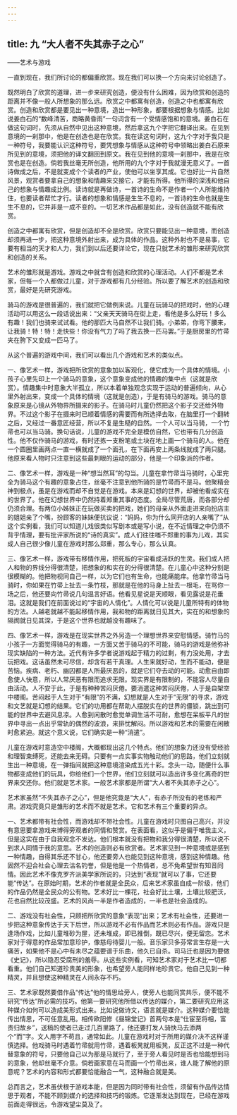 ```yaml
---
---
---
```

title: 九 “大人者不失其赤子之心”
---




——艺术与游戏

一直到现在，我们所讨论的都偏重欣赏。现在我们可以换一个方向来讨论创造了。

既然明白了欣赏的道理，进一步来研究创造，便没有什么困难，因为欣赏和创造的距离并不像一般人所想象的那么远。欣赏之中都寓有创造，创造之中也都寓有欣赏。创造和欣赏都是要见出一种意境，造出一种形象，都要根据想象与情感。比如说姜白石的“数峰清苦，商略黄昏雨”一句词含有一个受情感饱和的意境。姜白石在做这句词时，先须从自然中见出这种意境，然后拿这九个字把它翻译出来。在见到意境的一刹那中，他是在创造也是在欣赏。我在读这句词时，这九个字对于我只是一种符号，我要能认识这种符号，要凭想象与情感从这种符号中领略出姜白石原来所见到的意境，须把他的译文翻回到原文。我在见到他的意境一刹那中，我是在欣赏也是在创造。倘若我丝毫无所创造，他所用的九个字对于我就漫无意义了。一首诗做成之后，不是就变成个个读者的产业，使他可以坐享其成。它也好比一片自然风景，观赏者要拿自己的想象和情趣来交接它，才能有所得。他所得的深浅和他自己的想象与情趣成比例。读诗就是再做诗，一首诗的生命不是作者一个人所能维持住，也要读者帮忙才行。读者的想象和情感是生生不息的，一首诗的生命也就是生生不息的，它并非是一成不变的。一切艺术作品都是如此，没有创造就不能有欣赏。

创造之中都寓有欣赏，但是创造却不全是欣赏。欣赏只要能见出一种意境，而创造却须再进一步，把这种意境外射出来，成为具体的作品。这种外射也不是易事，它要有相当的天才和人力，我们到以后还要详论它，现在只就艺术的雏形来研究欣赏和创造的关系。

艺术的雏形就是游戏。游戏之中就含有创造和欣赏的心理活动。人们不都是艺术家，但每一个人都做过儿童，对于游戏都有几分经验。所以要了解艺术的创造和欣赏，最好是先研究游戏。

骑马的游戏是很普遍的，我们就把它做例来说。儿童在玩骑马的把戏时，他的心理活动可以用这么一段话说出来：“父亲天天骑马在街上走，看他是多么好玩！多么有趣！我们也骑来试试看。他的那匹大马自然不让我们骑。小弟弟，你弯下腰来，让我骑！特！特！走快些！你没有气力了吗了我去换一匹马罢。”于是厨房里的竹帚夹在胯下又变成一匹马了。

从这个普遍的游戏中间，我们可以看出几个游戏和艺术的类似点。

一、像艺术一样，游戏把所欣赏的意象加以客观化，使它成为一个具体的情境。小孩子心里先印上一个骑马的意象，这个意象变成他的情趣的集中点（这就是欣赏）。情趣集中时意象大半孤立，所以本着单独观念实现于运动的普遍倾向，从心里外射出来，变成一个具体的情境（这就是创造），于是有骑马的游戏。骑马的意象原来是心镜从外物界所摄来的影子。在骑马时儿童仍然把这个影子交还给外物界。不过这个影子在摄来时已顺着情感的需要而有所选择去取，在脑里打一个翻转之后，又经过一番意匠经营，所以不复是生糙的自然。一个人可以当马骑，一个竹帚也可以当马骑。换句话说，儿童的游戏不完全是模仿自然，它也带有几分创造性。他不仅作骑马的游戏，有时还拣一支粉笔或土块在地上画一个骑马的人。他在一个圆圈里画两点一直一横就成了一个面孔，在下面再安上两条线就成了两只腿。他原来看人物时只注意到这些最刺眼的运动的部分，他是一个印象派的作者。

二、像艺术一样，游戏是一种“想当然耳”的勾当。儿童在拿竹帚当马骑时，心里完全为骑马这个有趣的意象占住，丝毫不注意到他所骑的是竹帚而不是马。他聚精会神到极点，虽是在游戏而却不自觉是在游戏。本来是幻想的世界，却被他看成实在的世界了。他在幻想世界中仍然持着郑重其事的态度。全局尽管荒唐，而各部分却仍须合理。有两位小姊妹正在玩做买卖的把戏，她们的母亲从外面走进来向扮店主的姐姐亲了个嘴，扮顾客的妹妹便抗议说：“妈妈，你为什么同开店的人亲嘴了”从这个实例看，我们可以知道儿戏很类似写剧本或是写小说，在不近情理之中仍须不背乎情理，要有批评家所说的“诗的真实”。成人们往往嗤不郑重的事为儿戏，其实成人自己很少像儿童在游戏时那么郑重，那么专心，那么认真。

三、像艺术一样，游戏带有移情作用，把死板的宇宙看成活跃的生灵。我们成人把人和物的界线分得很清楚，把想象的和实在的分得很清楚。在儿童心中这种分别是很模糊的。他把物视同自己一样，以为它们也有生命，也能痛能痒。他拿竹帚当马骑时，你如果在竹帚上扯去一条竹枝，那就是在他的马身上扯去一根毛，在骂你一场之后，他还要向竹帚说几句温言好语。他看见星说是天顺眼，看见露说是花垂泪。这就是我们在前面说过的“宇宙的人情化”。人情化可以说是儿童所特有的体物的方法。人越老就越不能起移情作用，我和物的距离就日见其大，实在的和想象的隔阂就日见其深，于是这个世界也就越没有趣味了。

四、像艺术一样，游戏是在现实世界之外另造一个理想世界来安慰情感。骑竹马的小孩子一方面觉得骑马的有趣，一方面又苦于骑马的不可能，骑马的游戏是他弥补现实缺陷的一种方法。近代有许多学者说游戏起于精力的过剩，有力没处用，才去玩把戏。这话虽然未可尽信，却含有若干真理。人生来就好动，生而不能动，便是苦恼。疾病、老朽、幽囚都是人所最厌恶的，就是它们夺去动的可能。动愈自由即愈使人快意，所以人常厌恶有限而追求无限。现实界是有限制的，不能容人尽量自由活动。人不安于此，于是有种种苦闷厌倦。要消遣这种苦闷厌倦，人于是自架空中楼阁。苦闷起于人生对于“有限”的不满，幻想就是人生对于“无限”的寻求，游戏和文艺就是幻想的结果。它们的功用都在帮助人摆脱实在的世界的僵锁，跳出到可能的世界中去避风息凉。人愈到闲散时愈觉单调生活不可耐，愈想在呆板平凡的世界中寻出一点出乎常轨的偶然的波浪，来排忧解闷。所以游戏和艺术的需要在闲散时愈紧迫。就这个意义说，它们确实是一种“消遣”。

儿童在游戏时意造空中楼阁，大概都现出这几个特点。他们的想象力还没有受经验和理智束缚死，还能去来无碍。只要有一点实事实物触动他们的思路，他们立刻就生出一种意境，在一弹指间就把这种意境渲染成五光十彩。念头一动，随便什么事物都变成他们的玩具，你给他们一个世界，他们立刻就可以造出许多变化离奇的世界来交还你。他们就是艺术家。一般艺术家都是所谓“大人者不失其赤子之心”。

艺术家虽然“不失其赤子之心”，但是他究竟是“大人”，有赤子所没有的老练和严肃。游戏究竟只是雏形的艺术而不就是艺术。它和艺术有三个重要的异点。

一、艺术都带有社会性，而游戏却不带社会性。儿童在游戏时只图自己高兴，并没有意思要拿游戏来博得旁观者的同情和赞赏。在表面看，这似乎是偏于唯我主义，但是这实在由于自我观念不发达。他们根本就没有把物和我分得很清楚，所以说不到求人同情于我的意思。艺术的创造则必有欣赏者。艺术家见到一种意境或是感到一种情趣，自得其乐还不甘心，他还要旁人也能见到这种意境，感到这种情趣。他固然不迎合社会心理去沽名钓誉，但是他是一个热情者，总不免希望世有知音同情。因此艺术不像克罗齐派美学家所说的，只达到“表现”就可以了事，它还要能“传达”。在原始时期，艺术的作者就是全民众，后来艺术家虽自成一阶级，他们的作品仍然是全民众的公有物。艺术好比一棵花，社会好比土壤，土壤比较肥沃，花也自然比较茂盛。艺术的风尚一半是作者造成的，一半也是社会造成的。

二、游戏没有社会性，只顾把所欣赏的意象“表现”出来；艺术有社会性，还要进一步把这种意象传达于天下后世，所以游戏不必有作品而艺术则必有作品。游戏只是逢场作戏，比如儿童堆砂为屋，还未堆成，即已推倒，既已尽兴，便无留恋。艺术家对于得意的作品常加意珍护，像慈母待婴儿一般。音乐家贝多芬常言生存是一大痛苦，如果他不是心中有未尽之蕴要谱于乐曲，他久已自杀。司马迁也是因为要做《史记》，所以隐忍受腐刑的羞辱。从这些实例看，可知艺术家对于艺术比一切都看重。他们自己知道珍贵美的形象，也希望旁人能同样地珍贵它。他自己见到一种精灵，并且想使这种精灵在人间永存不朽。

三、艺术家既然要借作品“传达”他的情思给旁人，使旁人也能同赏共乐，便不能不研究“传达”所必需的技巧。他第一要研究他所借以传达的媒介，第二要研究应用这种媒介如何可以造成美形式出来。比如说做诗文，语言就是媒介。这种媒介要恰能传出情思，不可任意乱用。相传欧阳修《昼锦堂记》首两句本是“仕宦至将相，富贵归故乡”，送稿的使者已走过几百里路了，他还要打发人骑快马去添两个“而”字。文人用字不苟且，通常如此。儿童在游戏时对于所用的媒介决不这样谨慎选择。他戏骑马时遇着竹帚就用竹帚，遇着板凳就用板凳，反正这不过是一种代替意象的符号，只要他自己以为那是马就行了，至于旁人看见时是否也恰能想到马的意象，他却丝毫不介意。倘若画家意在马而画一个竹帚出来，谁人能了解他的原意呢？艺术的内容和形式都要恰能融合一气，这种融合就是美。

总而言之，艺术虽伏根于游戏本能，但是因为同时带有社会性，须留有作品传达情思于观者，不能不顾到媒介的选择和技巧的锻炼。它逐渐发达到现在，已经在游戏前面走得很远，令游戏望尘莫及了。